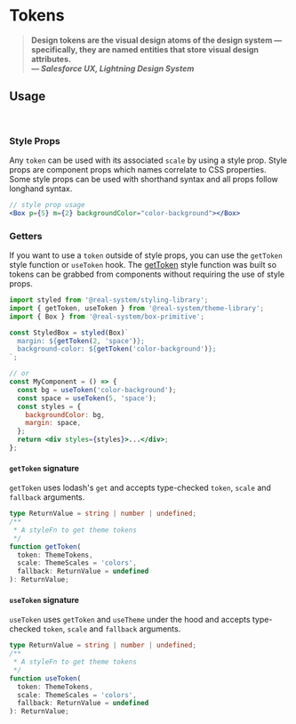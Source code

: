 

<Meta
  title="Real System/Theming/Token System"
  parameters={makeMdxParameters()}
/>

# Tokens

> **Design tokens are the visual design atoms of the design system — specifically, they are named entities that store visual design attributes.<br/> _— Salesforce UX, Lightning Design System_**

## Usage

<br />

### Style Props

Any `token` can be used with its associated `scale` by using a style prop. Style props are component props which names correlate to CSS properties.
Some style props can be used with shorthand syntax and all props follow longhand syntax.

```jsx
// style prop usage
<Box p={5} m={2} backgroundColor="color-background"></Box>
```

### Getters

If you want to use a `token` outside of style props, you can use the `getToken` style function or `useToken` hook.
The [getToken](#gettoken) style function was built so tokens can be grabbed from components without requiring the use of style props.

```jsx
import styled from '@real-system/styling-library';
import { getToken, useToken } from '@real-system/theme-library';
import { Box } from '@real-system/box-primitive';

const StyledBox = styled(Box)`
  margin: ${getToken(2, 'space')};
  background-color: ${getToken('color-background')};
`;

// or
const MyComponent = () => {
  const bg = useToken('color-background');
  const space = useToken(5, 'space');
  const styles = {
    backgroundColor: bg,
    margin: space,
  };
  return <div styles={styles}>...</div>;
};
```

#### `getToken` signature

`getToken` uses lodash's `get` and accepts type-checked `token`, `scale` and `fallback` arguments.

```typescript
type ReturnValue = string | number | undefined;
/**
 * A styleFn to get theme tokens
 */
function getToken(
  token: ThemeTokens,
  scale: ThemeScales = 'colors',
  fallback: ReturnValue = undefined
): ReturnValue;
```

#### `useToken` signature

`useToken` uses `getToken` and `useTheme` under the hood and accepts type-checked `token`, `scale` and `fallback` arguments.

```typescript
type ReturnValue = string | number | undefined;
/**
 * A styleFn to get theme tokens
 */
function useToken(
  token: ThemeTokens,
  scale: ThemeScales = 'colors',
  fallback: ReturnValue = undefined
): ReturnValue;
```
